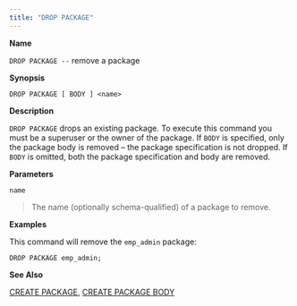 ```yaml
---
title: "DROP PACKAGE"
---
```


<div id="drop_package" class="registered_link"></div>


**Name**

`DROP PACKAGE --` remove a package

**Synopsis**

``` text
DROP PACKAGE [ BODY ] <name>
```

**Description**

`DROP PACKAGE` drops an existing package. To execute this command you must be a superuser or the owner of the package. If `BODY` is specified, only the package body is removed – the package specification is not dropped. If `BODY` is omitted, both the package specification and body are removed.

**Parameters**

`name`

> The name (optionally schema-qualified) of a package to remove.

**Examples**

This command will remove the `emp_admin` package:

``` text
DROP PACKAGE emp_admin;
```

**See Also**

[CREATE PACKAGE](#create_package), [CREATE PACKAGE BODY](#create_package_body)
